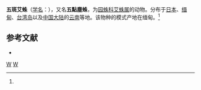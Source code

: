 {{Speciesbox 
| taxon = Cyclosa quinqueguttata
| binomial_authority = (Thorell, 1881)<ref name='id13623'>{{cite web| url =http://www.bioinfo.cn/db05/BjdwSpecies.php?action=view&id=13623| title =五斑艾蛛| work =《中国动物物种编目数据库》| publisher =中国科学院微生物研究所| author =中国科学院动物研究所| accessdate =2009-04-28| deadurl =yes| archiveurl =https://web.archive.org/web/20160305045459/http://www.bioinfo.cn/db05/BjdwSpecies.php?action=view&id=13623| archivedate =2016-03-05}}</ref>
}}

'''五斑艾蛛'''（[[学名|学名]]：{{lang|la|''Cyclosa quinqueguttata''}}），又名'''五點塵蛛'''，为[[园蛛科|园蛛科]][[艾蛛属|艾蛛属]]的动物。分布于[[日本|日本]]、[[缅甸|缅甸]]、[[台湾岛|台湾岛]]以及[[中国大陆|中国大陆]]的[[云南|云南]]等地。该物种的模式产地在缅甸。<ref name='id13623'/>

== 参考文献 ==
{{reflist}}
* {{TaiBNET| zh=五點塵蛛 | id=312475 | binomial=Cyclosa quinqueguttata | authority=Thorell, 1881 | var= | accessdate=2013-01-24}}
{{taxonbar}}
[[Category:_1881年描述的动物|W]]
[[Category:艾蛛属|W]]